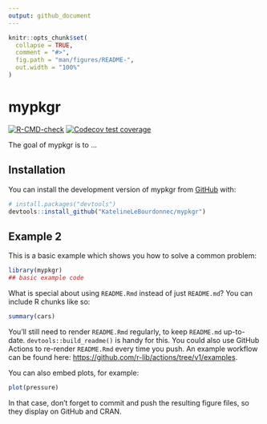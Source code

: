 ```yaml
---
output: github_document
---
```


<!-- README.md is generated from README.Rmd. Please edit that file -->

```r
knitr::opts_chunk$set(
  collapse = TRUE,
  comment = "#>",
  fig.path = "man/figures/README-",
  out.width = "100%"
)
```

# mypkgr

<!-- badges: start -->
[![R-CMD-check](https://github.com/KatelineLeBourdonnec/mypkgr/workflows/R-CMD-check/badge.svg)](https://github.com/KatelineLeBourdonnec/mypkgr/actions)
[![Codecov test coverage](https://codecov.io/gh/KatelineLeBourdonnec/mypkgr/branch/master/graph/badge.svg)](https://app.codecov.io/gh/KatelineLeBourdonnec/mypkgr?branch=master)
<!-- badges: end -->

The goal of mypkgr is to ...

## Installation

You can install the development version of mypkgr from [GitHub](https://github.com/) with:

``` r
# install.packages("devtools")
devtools::install_github("KatelineLeBourdonnec/mypkgr")
```

## Example 2

This is a basic example which shows you how to solve a common problem:

```r
library(mypkgr)
## basic example code
```

What is special about using `README.Rmd` instead of just `README.md`? You can include R chunks like so:

```r
summary(cars)
```

You'll still need to render `README.Rmd` regularly, to keep `README.md` up-to-date. `devtools::build_readme()` is handy for this. You could also use GitHub Actions to re-render `README.Rmd` every time you push. An example workflow can be found here: <https://github.com/r-lib/actions/tree/v1/examples>.

You can also embed plots, for example:

```r
plot(pressure)
```

In that case, don't forget to commit and push the resulting figure files, so they display on GitHub and CRAN.
